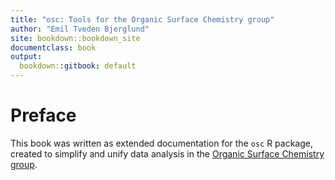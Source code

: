 ```yaml
---
title: "osc: Tools for the Organic Surface Chemistry group"
author: "Emil Tveden Bjerglund"
site: bookdown::bookdown_site
documentclass: book
output:
  bookdown::gitbook: default
---
```


# Preface

This book was written as extended documentation for the `osc` R package, created to simplify and unify data analysis in the [Organic Surface Chemistry group](http://surfchem.dk).
